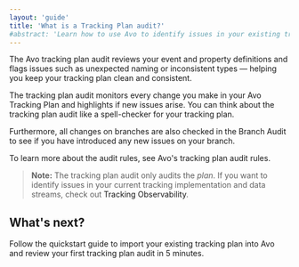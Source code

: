 ```yaml
---
layout: 'guide'
title: 'What is a Tracking Plan audit?'
#abstract: 'Learn how to use Avo to identify issues in your existing tracking plan'
---
```



The Avo tracking plan audit reviews your event and property definitions and flags issues such as unexpected naming or inconsistent types — helping you keep your tracking plan clean and consistent.

The tracking plan audit monitors every change you make in your Avo Tracking Plan and highlights if new issues arise. You can think about the tracking plan audit like a spell-checker for your tracking plan.

Furthermore, all changes on branches are also checked in the <Link passHref href="/audit/branch-audit"><a>Branch Audit</a></Link> to see if you have introduced any new issues on your branch.

To learn more about the audit rules, see <Link passHref href="/audit/rules"><a>Avo's tracking plan audit rules</a></Link>.

> **Note:** The tracking plan audit only audits the _plan_. If you want to identify issues in your current tracking implementation and data streams, check out <Link passHref href="/workspace/inspector"><a>Tracking Observability</a></Link>.

## What's next?

Follow the <Link passHref href="/audit/quickstart"><a>quickstart guide</a></Link> to import your existing tracking plan into Avo and review your first tracking plan audit in 5 minutes.
